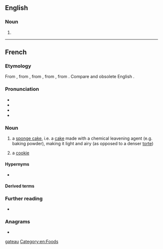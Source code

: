 {{also|gateau}}
==English==

===Noun===
{{en-noun|gâteaux|s}}

# {{alternative form of|en|gateau}}

[[Category:English terms spelled with Â|gateau]]
[[Category:en:Foods]]

----

==French==

===Etymology===
From {{inh|fr|frm|gasteau}}, from {{inh|fr|fro|gastel}}, from {{der|fr|frk|*wastil}}, from {{der|fr|gem-pro|*wastilaz}}, from {{der|fr|ine-pro|*wes-|t=to eat; consume}}. Compare {{cog|ang|wist|t=food; provision; feast}} and obsolete English {{m|en|wastel}}.

===Pronunciation===
* {{IPA|fr|/ɡɑ.to/|/ɡa.to/}}
* {{audio|fr|Fr-gâteau.ogg|audio}}
* {{homophones|fr|gâteaux|}}
* {{rhymes|fr|o|s=2}}

===Noun===
{{fr-noun|m|gâteaux}}

# a [[sponge cake]], i.e. a [[cake]] made with a chemical leavening agent (e.g. baking powder), making it light and airy (as opposed to a denser [[torte]])
# {{lb|fr|Louisiana French|}} a [[cookie]]

====Hypernyms====
* {{l|fr|pâtisserie}}

====Derived terms====
{{col3|fr
|cerise sur le gâteau
|c'est du gâteau
|fourchette à gâteau
|gâteau de riz
|gâteau mille crêpes
|gâteau sec
|part du gâteau}}

===Further reading===
* {{R:TLFi}}

===Anagrams===
* {{l|fr|augeât}}

{{C|fr|Cakes and pastries}}
{{C|fr|Foods}}